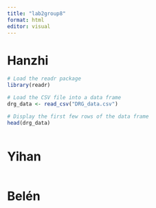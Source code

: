 ```yaml
---
title: "lab2group8"
format: html
editor: visual
---
```


# Hanzhi

```r
# Load the readr package
library(readr) 

# Load the CSV file into a data frame 
drg_data <- read_csv("DRG_data.csv")  

# Display the first few rows of the data frame 
head(drg_data)
```

```r
```

# Yihan

```r
```

# Belén

```r
```
